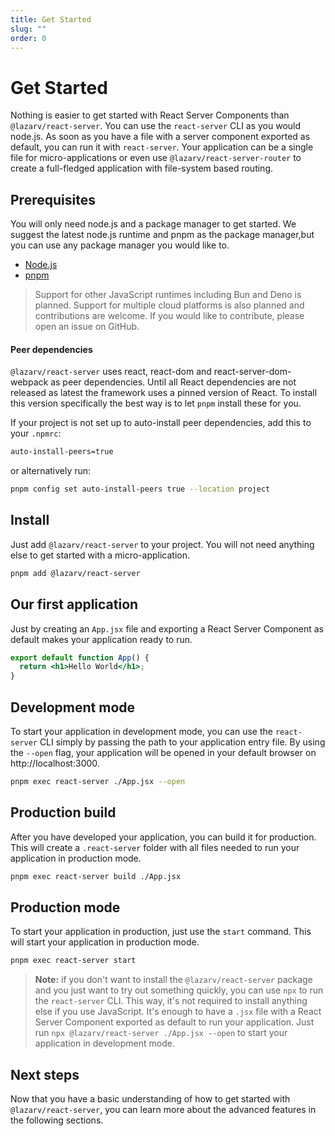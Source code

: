 ```yaml
---
title: Get Started
slug: ""
order: 0
---
```


# Get Started

Nothing is easier to get started with React Server Components than `@lazarv/react-server`. You can use the `react-server` CLI as you would node.js. As soon as you have a file with a server component exported as default, you can run it with `react-server`. Your application can be a single file for micro-applications or even use `@lazarv/react-server-router` to create a full-fledged application with file-system based routing.

## Prerequisites

You will only need node.js and a package manager to get started. We suggest the latest node.js runtime and pnpm as the package manager,but you can use any package manager you would like to.

- [Node.js](https://nodejs.org)
- [pnpm](https://pnpm.io)

> Support for other JavaScript runtimes including Bun and Deno is planned. Support for multiple cloud platforms is also planned and contributions are welcome. If you would like to contribute, please open an issue on GitHub.

#### Peer dependencies

`@lazarv/react-server` uses react, react-dom and react-server-dom-webpack as peer dependencies. Until all React dependencies are not released as latest the framework uses a pinned version of React. To install this version specifically the best way is to let `pnpm` install these for you.

If your project is not set up to auto-install peer dependencies, add this to your `.npmrc`:

```sh
auto-install-peers=true
```

or alternatively run:

```sh
pnpm config set auto-install-peers true --location project
```

## Install

Just add `@lazarv/react-server` to your project. You will not need anything else to get started with a micro-application.

```sh
pnpm add @lazarv/react-server
```

## Our first application

Just by creating an `App.jsx` file and exporting a React Server Component as default makes your application ready to run.

```jsx
export default function App() {
  return <h1>Hello World</h1>;
}
```

## Development mode

To start your application in development mode, you can use the `react-server` CLI simply by passing the path to your application entry file. By using the `--open` flag, your application will be opened in your default browser on http://localhost:3000.

```sh
pnpm exec react-server ./App.jsx --open
```

## Production build

After you have developed your application, you can build it for production. This will create a `.react-server` folder with all files needed to run your application in production mode.

```sh
pnpm exec react-server build ./App.jsx
```

## Production mode

To start your application in production, just use the `start` command. This will start your application in production mode.

```sh
pnpm exec react-server start
```

> **Note:** if you don't want to install the `@lazarv/react-server` package and you just want to try out something quickly, you can use `npx` to run the `react-server` CLI. This way, it's not required to install anything else if you use JavaScript. It's enough to have a `.jsx` file with a React Server Component exported as default to run your application. Just run `npx @lazarv/react-server ./App.jsx --open` to start your application in development mode.

## Next steps

Now that you have a basic understanding of how to get started with `@lazarv/react-server`, you can learn more about the advanced features in the following sections.

